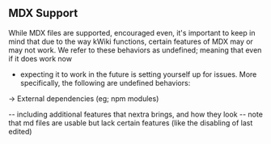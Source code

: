 ## MDX Support

While MDX files are supported, encouraged even, it's important to keep in mind that due to the way kWiki functions,
certain features of MDX may or may not work. We refer to these behaviors as undefined; meaning that even if it does work now
- expecting it to work in the future is setting yourself up for issues. More specifically, the following are undefined
behaviors:

-> External dependencies (eg; npm modules)

-- including additional features that nextra brings, and how they look
-- note that md files are usable but lack certain features (like the disabling of last edited)
